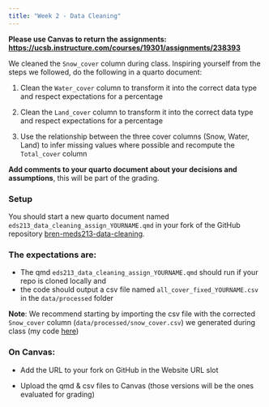 ```yaml
---
title: "Week 2 - Data Cleaning"
---
```


**Please use Canvas to return the assignments: <https://ucsb.instructure.com/courses/19301/assignments/238393>{target="_blank"}**

We cleaned the `Snow_cover` column during class. Inspiring yourself from the steps we followed, do the following in a quarto document:

1. Clean the `Water_cover` column to transform it into the correct data type and respect expectations for a percentage

2. Clean the `Land_cover` column to transform it into the correct data type and respect expectations for a percentage

3. Use the relationship between the three cover columns (Snow, Water, Land) to infer missing values where possible and recompute the `Total_cover` column

**Add comments to your quarto document about your decisions and assumptions**, this will be part of the grading.


### Setup

You should start a new quarto document named `eds213_data_cleaning_assign_YOURNAME.qmd` in your fork of the GitHub repository [bren-meds213-data-cleaning](https://github.com/UCSB-Library-Research-Data-Services/bren-meds213-data-cleaning).


### The expectations are:

- The qmd `eds213_data_cleaning_assign_YOURNAME.qmd` should run if your repo is cloned locally and
- the code should output a csv file named `all_cover_fixed_YOURNAME.csv` in the `data/processed` folder

**Note**: We recommend starting by importing the csv file with the corrected `Snow_cover` column (`data/processed/snow_cover.csv`) we generated during class (my code [here](https://github.com/UCSB-Library-Research-Data-Services/bren-meds213-data-cleaning/blob/later/data-cleaning.qmd))

### On Canvas:

- Add the URL to your fork on GitHub in the Website URL slot

- Upload the qmd & csv files to Canvas (those versions will be the ones evaluated for grading)

